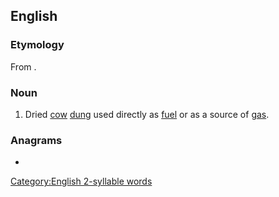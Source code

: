 ==English==

===Etymology===
From {{etyl|hi|en}}.

===Noun===
{{en-noun|-}}

# Dried [[cow]] [[dung]] used directly as [[fuel]] or as a source of [[gas]].

===Anagrams===
* {{anagrams|en|a=abgor|Bargo|Bogar|Gabor|garbo}}

[[Category:English 2-syllable words]]